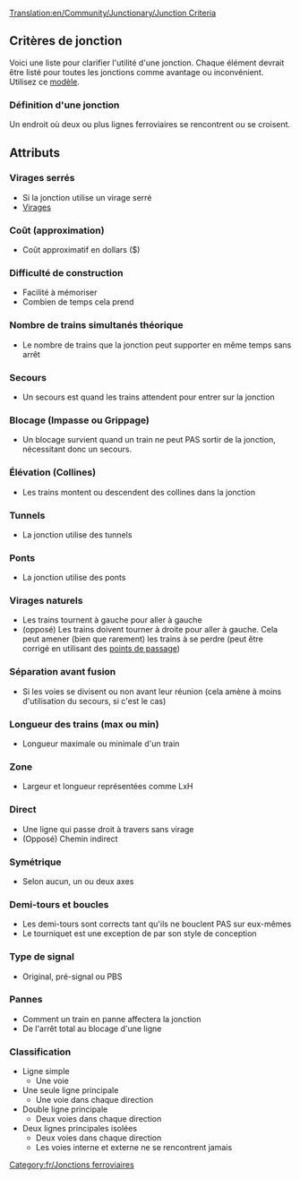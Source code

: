 [[Translation:en/Community/Junctionary/Junction Criteria]]
{{fr/Menu de Croisements}}
==Critères de jonction==
Voici une liste pour clarifier l'utilité d'une jonction.
Chaque élément devrait être listé pour toutes les jonctions comme avantage ou inconvénient.
Utilisez ce [[Template:fr/Critère de jonction|modèle]].

===Définition d'une jonction===
Un endroit où deux ou plus lignes ferroviaires se rencontrent ou se croisent.

==Attributs==

===Virages serrés===
* Si la jonction utilise un virage serré
* [[fr/unsorted/Virage|Virages]]

===Coût (approximation)===
* Coût approximatif en dollars ($)

===Difficulté de construction===
* Facilité à mémoriser
* Combien de temps cela prend

===Nombre de trains simultanés théorique===
* Le nombre de trains que la jonction peut supporter en même temps sans arrêt

===Secours===
* Un secours est quand les trains attendent pour entrer sur la jonction

===Blocage (Impasse ou Grippage)===
* Un blocage survient quand un train ne peut PAS sortir de la jonction, nécessitant donc un secours.

===Élévation (Collines)===
* Les trains montent ou descendent des collines dans la jonction

===Tunnels=== 
* La jonction utilise des tunnels

===Ponts===
* La jonction utilise des ponts

===Virages naturels=== 
* Les trains tournent à gauche pour aller à gauche
* (opposé) Les trains doivent tourner à droite pour aller à gauche. Cela peut amener (bien que rarement) les trains à se perdre (peut être corrigé en utilisant des [[fr/Manual/Points de contrôle|points de passage]])

===Séparation avant fusion===
* Si les voies se divisent ou non avant leur réunion (cela amène à moins d'utilisation du secours, si c'est le cas)

===Longueur des trains (max ou min)===
* Longueur maximale ou minimale d'un train

===Zone===
* Largeur et longueur représentées comme LxH

===Direct===
* Une ligne qui passe droit à travers sans virage
* (Opposé) Chemin indirect

===Symétrique===
* Selon aucun, un ou deux axes

===Demi-tours et boucles===
* Les demi-tours sont corrects tant qu'ils ne bouclent PAS sur eux-mêmes
* Le tourniquet est une exception de par son style de conception

===Type de signal===
* Original, pré-signal ou PBS

===Pannes===
* Comment un train en panne affectera la jonction
* De l'arrêt total au blocage d'une ligne

===Classification===
* Ligne simple
** Une voie
* Une seule ligne principale
** Une voie dans chaque direction
* Double ligne principale
** Deux voies dans chaque direction
* Deux lignes principales isolées
** Deux voies dans chaque direction
** Les voies interne et externe ne se rencontrent jamais


[[Category:fr/Jonctions ferroviaires]]